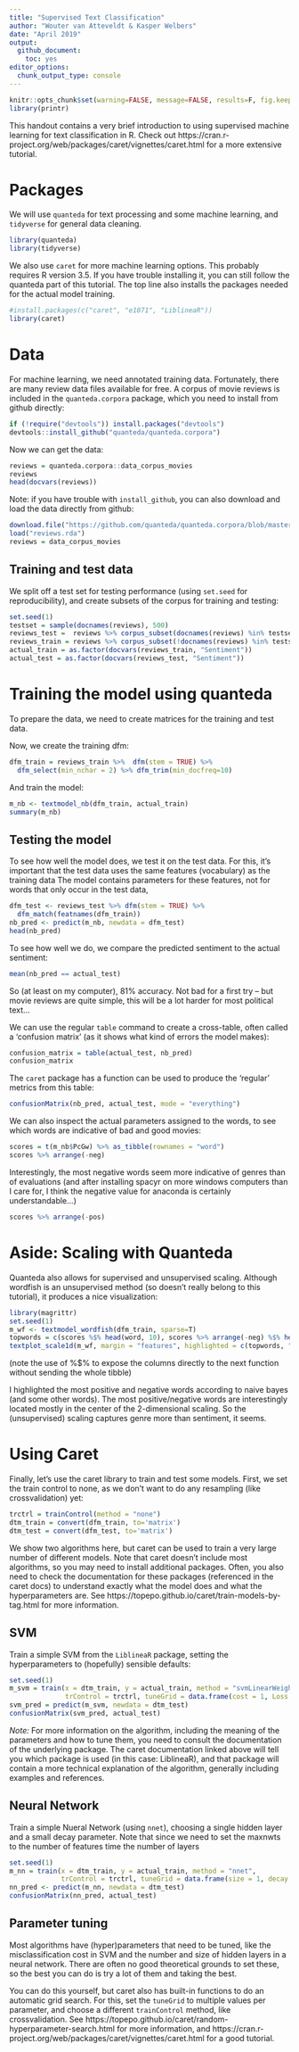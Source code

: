 ```yaml
---
title: "Supervised Text Classification"
author: "Wouter van Atteveldt & Kasper Welbers"
date: "April 2019"
output: 
  github_document:
    toc: yes
editor_options: 
  chunk_output_type: console
---
```


```r
knitr::opts_chunk$set(warning=FALSE, message=FALSE, results=F, fig.keep='none')
library(printr)
```

This handout contains a very brief introduction to using supervised machine learning for text classification in R. Check out  https://cran.r-project.org/web/packages/caret/vignettes/caret.html for a more extensive tutorial. 

# Packages

We will use `quanteda` for text processing and some machine learning, and `tidyverse` for general data cleaning. 

```r
library(quanteda)
library(tidyverse)
```

We also use `caret` for more machine learning options. This probably requires R version 3.5. If you have trouble installing it, you can still follow the quanteda part of this tutorial. 
The top line also installs the packages needed for the actual model training. 

```r
#install.packages(c("caret", "e1071", "LiblineaR"))
library(caret)
```

# Data

For machine learning, we need annotated training data. Fortunately, there are many review data files available for free. A corpus of movie reviews is included in the `quanteda.corpora` package, which you need to install from github directly:

```r
if (!require("devtools")) install.packages("devtools")
devtools::install_github("quanteda/quanteda.corpora")
```

Now we can get the data:

```r
reviews = quanteda.corpora::data_corpus_movies
reviews
head(docvars(reviews))
```

Note: if you have trouble with `install_github`, you can also download and load the data directly from github:

```r
download.file("https://github.com/quanteda/quanteda.corpora/blob/master/data/data_corpus_movies.rda?raw=true", "reviews.rda")
load("reviews.rda")
reviews = data_corpus_movies
```

## Training and test data

We split off a test set for testing performance (using `set.seed` for reproducibility),
and create subsets of the corpus for training and testing:

```r
set.seed(1)
testset = sample(docnames(reviews), 500)
reviews_test =  reviews %>% corpus_subset(docnames(reviews) %in% testset)
reviews_train = reviews %>% corpus_subset(!docnames(reviews) %in% testset)
actual_train = as.factor(docvars(reviews_train, "Sentiment"))
actual_test = as.factor(docvars(reviews_test, "Sentiment"))
```


# Training the model using quanteda

To prepare the data, we need to create matrices for the training and test data.

Now, we create the training dfm:

```r
dfm_train = reviews_train %>%  dfm(stem = TRUE) %>% 
  dfm_select(min_nchar = 2) %>% dfm_trim(min_docfreq=10)
```

And train the model:

```r
m_nb <- textmodel_nb(dfm_train, actual_train)
summary(m_nb)
```

## Testing the model

To see how well the model does, we test it on the test data.
For this, it's important that the test data uses the same features (vocabulary) as the training data
The model contains parameters for these features, not for words that only occur in the test data,

```r
dfm_test <- reviews_test %>% dfm(stem = TRUE) %>% 
  dfm_match(featnames(dfm_train))
nb_pred <- predict(m_nb, newdata = dfm_test)
head(nb_pred)
```

To see how well we do, we compare the predicted sentiment to the actual sentiment:

```r
mean(nb_pred == actual_test)
```

So (at least on my computer), 81% accuracy. Not bad for a first try -- but movie reviews are quite simple, this will be a lot harder for most political text...

We can use the regular `table`  command to create a cross-table, often called a 'confusion matrix' (as it shows what kind of errors the model makes):

```r
confusion_matrix = table(actual_test, nb_pred)
confusion_matrix
```

The `caret` package has a function can be used to produce the 'regular' metrics from this table:

```r
confusionMatrix(nb_pred, actual_test, mode = "everything")
```

We can also inspect the actual parameters assigned to the words, to see which words are indicative of bad and good movies:

```r
scores = t(m_nb$PcGw) %>% as_tibble(rownames = "word")
scores %>% arrange(-neg)
```

Interestingly, the most negative words seem more indicative of genres than of evaluations
(and after installing spacyr on more windows computers than I care for, I think the negative value for anaconda is certainly understandable...)

```r
scores %>% arrange(-pos)
```

# Aside: Scaling with Quanteda

Quanteda also allows for supervised and unsupervised scaling.
Although wordfish is an unsupervised method (so doesn't really belong to this tutorial), it produces a nice visualization:

```r
library(magrittr)
set.seed(1)
m_wf <- textmodel_wordfish(dfm_train, sparse=T)
topwords = c(scores %$% head(word, 10), scores %>% arrange(-neg) %$% head(word, 10))
textplot_scale1d(m_wf, margin = "features", highlighted = c(topwords, "coen", "scorses", "paltrow", "shakespear"))
```

(note the use of %$% to expose the columns directly to the next function without sending the whole tibble)

I highlighted the most positive and negative words according to naive bayes (and some other words).
The most positive/negative words are interestingly located mostly in the center of the 2-dimensional scaling.
So the (unsupervised) scaling captures genre more than sentiment, it seems. 

# Using Caret

Finally, let's use the caret library to train and test some models. 
First, we set the train control to none, as we don't want to do any resampling (like crossvalidation) yet:

```r
trctrl = trainControl(method = "none")
dtm_train = convert(dfm_train, to='matrix')
dtm_test = convert(dfm_test, to='matrix')
```

We show two algorithms here, but caret can be used to train a very large number of different models. 
Note that caret doesn't include most algorithms, so you may need to install additional packages.
Often, you also need to check the documentation for these packages (referenced in the caret docs)
to understand exactly what the model does and what the hyperparameters are. 
See https://topepo.github.io/caret/train-models-by-tag.html for more information. 

## SVM

Train a simple SVM from the `LiblineaR` package, setting the hyperparameters to (hopefully) sensible defaults:

```r
set.seed(1)
m_svm = train(x = dtm_train, y = actual_train, method = "svmLinearWeights2",
              trControl = trctrl, tuneGrid = data.frame(cost = 1, Loss = 0, weight = 1))
svm_pred = predict(m_svm, newdata = dtm_test)
confusionMatrix(svm_pred, actual_test)
```

*Note:* For more information on the algorithm, including the meaning of the parameters and how to tune them, you need to consult the documentation of the underlying package. The caret documentation linked above will tell you which package is used (in this case: LiblineaR), and that package will contain a more technical explanation of the algorithm, generally including examples and references. 

## Neural Network

Train a simple Nueral Network (using `nnet`), choosing a single hidden layer and a small decay parameter. 
Note that since we need to set the maxnwts to the number of features time the number of layers

```r
set.seed(1)
m_nn = train(x = dtm_train, y = actual_train, method = "nnet", 
             trControl = trctrl, tuneGrid = data.frame(size = 1, decay = 5e-4), MaxNWts = 6000)
nn_pred <- predict(m_nn, newdata = dtm_test)
confusionMatrix(nn_pred, actual_test)
```

## Parameter tuning

Most algorithms have (hyper)parameters that need to be tuned, like the misclassification cost in SVM and the number and size of hidden layers in a neural network. There are often no good theoretical grounds to set these, so the best you can do is try a lot of them and taking the best.

You can do this yourself, but caret also has built-in functions to do an automatic grid search. 
For this, set the `tuneGrid` to multiple values per parameter, and choose a different `trainControl` method, like crossvalidation. See https://topepo.github.io/caret/random-hyperparameter-search.html for more information, and https://cran.r-project.org/web/packages/caret/vignettes/caret.html for a good tutorial.
